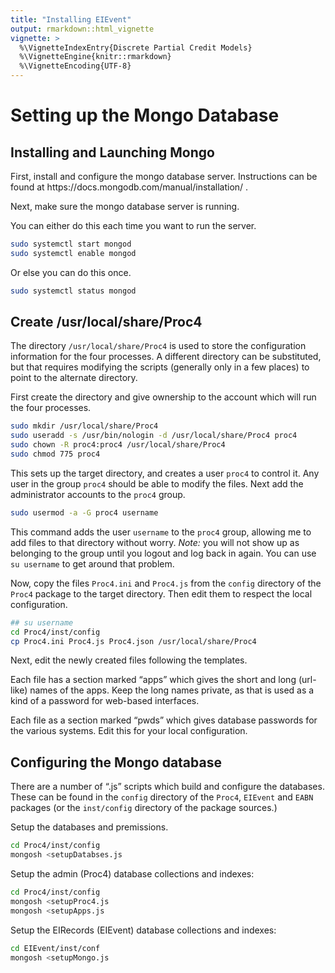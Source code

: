 ```yaml
---
title: "Installing EIEvent"
output: rmarkdown::html_vignette
vignette: >
  %\VignetteIndexEntry{Discrete Partial Credit Models}
  %\VignetteEngine{knitr::rmarkdown}
  %\VignetteEncoding{UTF-8}
---
```


# Setting up the Mongo Database

## Installing and Launching Mongo

First, install and configure the mongo database server.  Instructions
can be found at https://docs.mongodb.com/manual/installation/ .

Next, make sure the mongo database server is running.

You can either do this each time you want to run the server.
```.bash
sudo systemctl start mongod
sudo systemctl enable mongod
```
Or else you can do this once.

```.bash
sudo systemctl status mongod
```

## Create /usr/local/share/Proc4

The directory `/usr/local/share/Proc4` is used to store the
configuration information for the four processes.  A different
directory can be substituted, but that requires modifying the scripts
(generally only in a few places) to point to the alternate directory.

First create the directory and give ownership to the account which
will run the four processes.

```.bash
sudo mkdir /usr/local/share/Proc4
sudo useradd -s /usr/bin/nologin -d /usr/local/share/Proc4 proc4
sudo chown -R proc4:proc4 /usr/local/share/Proc4
sudo chmod 775 proc4
```

This sets up the target directory, and creates a user `proc4` to
control it.  Any user in the group `proc4` should be able to modify
the files.  Next add the administrator accounts to the `proc4` group.

```.bash
sudo usermod -a -G proc4 username
```
This command adds the user `username` to the `proc4` group, allowing
me to add files to that directory without worry.  _Note:_ you will not
show up as belonging to the group until you logout and log back in
again.  You can use `su username` to get around that problem.

Now, copy the files `Proc4.ini` and `Proc4.js` from the `config`
directory of the `Proc4` package to the target directory.  Then edit
them to respect the local configuration.

```.bash
## su username
cd Proc4/inst/config
cp Proc4.ini Proc4.js Proc4.json /usr/local/share/Proc4
```

Next, edit the newly created files following the templates.

Each file has a section marked "apps" which gives the short and long
(url-like) names of the apps.  Keep the long names private, as that is
used as a kind of a password for web-based interfaces.

Each file as a section marked "pwds" which gives database passwords
for the various systems.  Edit this for your local configuration.


## Configuring the Mongo database

There are a number of ".js" scripts which build and configure the
databases.  These can be found in the `config` directory of the
`Proc4`, `EIEvent` and `EABN` packages (or the `inst/config`
directory of the package sources.)

Setup the databases and premissions.
```.bash
cd Proc4/inst/config
mongosh <setupDatabses.js
```

Setup the admin (Proc4) database collections and indexes:
```.bash
cd Proc4/inst/config
mongosh <setupProc4.js
mongosh <setupApps.js
```

Setup the EIRecords (EIEvent) database collections and indexes:
```.bash
cd EIEvent/inst/conf
mongosh <setupMongo.js
```


